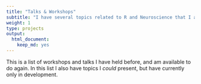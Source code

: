 ```yaml
---
title: "Talks & Workshops"
subtitle: "I have several topics related to R and Neuroscience that I am available to do."
weight: 1
type: projects
output:
  html_document:
    keep_md: yes
---
```


This is a list of workshops and talks I have held before, and am available to do again. 
In this list I also have topics I _could_ present, but have currently only in development.
 